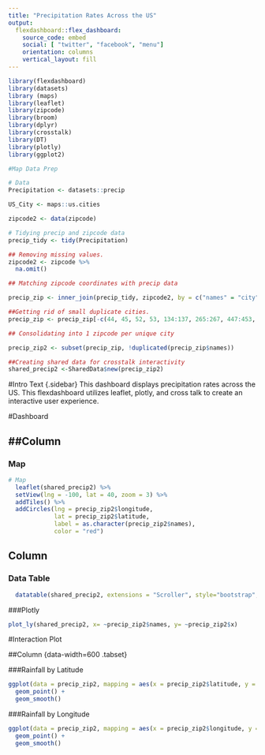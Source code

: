 ```yaml
---
title: "Precipitation Rates Across the US"
output: 
  flexdashboard::flex_dashboard:
    source_code: embed
    social: [ "twitter", "facebook", "menu"]
    orientation: columns
    vertical_layout: fill
---
```

 
```r
library(flexdashboard)
library(datasets)
library (maps)
library(leaflet)
library(zipcode)
library(broom)
library(dplyr)
library(crosstalk)
library(DT)
library(plotly)
library(ggplot2)
```

```r
#Map Data Prep

# Data
Precipitation <- datasets::precip

US_City <- maps::us.cities

zipcode2 <- data(zipcode) 

# Tidying precip and zipcode data
precip_tidy <- tidy(Precipitation)

## Removing missing values.
zipcode2 <- zipcode %>%
  na.omit()

## Matching zipcode coordinates with precip data

precip_zip <- inner_join(precip_tidy, zipcode2, by = c("names" = "city"))

##Getting rid of small duplicate cities.
precip_zip <- precip_zip[-c(44, 45, 52, 53, 134:137, 265:267, 447:453, 529:530, 567:582, 610:631, 918:947, 1002:1012, 1113:1120, 1234:1242, 1453:1459, 1583, 1624:1628, 1695:1700, 1767:1786, 1902, 1959:1964, 2017:2025, 2041:2054, 2089:2104, 2186:2202, 2208:2209, 2260:2263, 2289, 2294:2313, 2364, 2416:2439, 2484:2500, 2671, 2751:2756, 2802:2804, 2879:2893, 2941:2976, 3026:3038, 3120:3139, 3203, 3291:3294, 3297:3303, 3317:3328, 3364:3384, 3406:3407, 3479:3486, 3532:3546, 3674:3676, 3834:3841, 4097:4099, 4105:4129, 4155:4161, 4218:4239, 4269:4316, 4336:4341, 4390), ]

## Consolidating into 1 zipcode per unique city

precip_zip2 <- subset(precip_zip, !duplicated(precip_zip$names))

##Creating shared data for crosstalk interactivity
shared_precip2 <-SharedData$new(precip_zip2)
```

#Intro Text {.sidebar}
This dashboard displays precipitation rates across the US. This flexdashboard utilizes leaflet, plotly, and cross talk to create an interactive user experience.

#Dashboard

##Column {data-width=600}
-----------------------------------------------------------------------

### Map

```r
# Map
  leaflet(shared_precip2) %>% 
  setView(lng = -100, lat = 40, zoom = 3) %>% 
  addTiles() %>%
  addCircles(lng = precip_zip2$longitude, 
             lat = precip_zip2$latitude, 
             label = as.character(precip_zip2$names), 
             color = "red")


```

Column {data-width=400}
-----------------------------------------------------------------------

### Data Table

```r
  datatable(shared_precip2, extensions = "Scroller", style="bootstrap", class="compact", width="100%", options=list(deferRender=TRUE, scrollY=300, scroller=TRUE))
```

###Plotly
```r
plot_ly(shared_precip2, x= ~precip_zip2$names, y= ~precip_zip2$x)
```


#Interaction Plot

##Column {data-width=600 .tabset}

###Rainfall by Latitude

```r
ggplot(data = precip_zip2, mapping = aes(x = precip_zip2$latitude, y = precip_zip2$x)) +
  geom_point() +
  geom_smooth()
```

###Rainfall by Longitude

```r
ggplot(data = precip_zip2, mapping = aes(x = precip_zip2$longitude, y = precip_zip2$x)) +
  geom_point() +
  geom_smooth()
```

